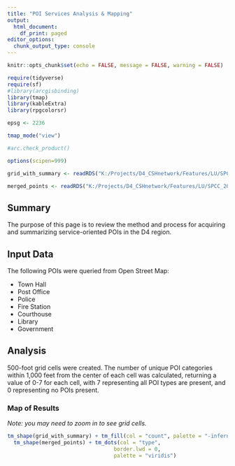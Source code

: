 ```yaml
---
title: "POI Services Analysis & Mapping"
output:
  html_document:
    df_print: paged
editor_options:
  chunk_output_type: console
---
```


```r

knitr::opts_chunk$set(echo = FALSE, message = FALSE, warning = FALSE)

require(tidyverse)
require(sf)
#library(arcgisbinding)
library(tmap)
library(kableExtra)
library(rpgcolorsr)

epsg <- 2236

tmap_mode("view")

#arc.check_product()

options(scipen=999)

grid_with_summary <- readRDS("K:/Projects/D4_CSHnetwork/Features/LU/SPCC_20/data_prep/demo_data/services_count_overlay/services_count_grid.rds")

merged_points <- readRDS("K:/Projects/D4_CSHnetwork/Features/LU/SPCC_20/data_prep/demo_data/services_count_overlay/services_merged_points.rds")
```

## Summary

The purpose of this page is to review the method and process for acquiring and summarizing service-oriented POIs in the D4 region.

## Input Data

The following POIs were queried from Open Street Map:

-   Town Hall
-   Post Office
-   Police
-   Fire Station
-   Courthouse
-   Library
-   Government

## Analysis

500-foot grid cells were created. The number of unique POI categories within 1,000 feet from the center of each cell was calculated, returning a value of 0-7 for each cell, with 7 representing all POI types are present, and 0 representing no POIs present.

### Map of Results

*Note: you may need to zoom in to see grid cells.*

```r


tm_shape(grid_with_summary) + tm_fill(col = "count", palette = "-inferno") +
  tm_shape(merged_points) + tm_dots(col = "type", 
                                  border.lwd = 0,
                                  palette = "viridis")

```
